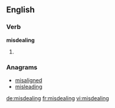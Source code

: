 ==English==

===Verb===
'''misdealing'''

# {{third-person singular of|misdeal}}

===Anagrams===
* [[misaligned#English|misaligned]]
* [[misleading#English|misleading]]

[[de:misdealing]]
[[fr:misdealing]]
[[vi:misdealing]]